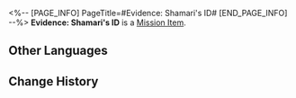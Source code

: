 <%-- [PAGE_INFO]
PageTitle=#Evidence: Shamari's ID#
[END_PAGE_INFO] --%>
{{Item Infobox
|id          = 140341
|image       = Item Evidence- Shamari's ID.png
|type        = Mission Item
|invCategory = Missions
|rarity      = 3
|effect      = 
|description = The ID belonging to Shamari, a worker of the Talent Motivation Department in the Interastral Peace Corporation. Most IPC staff value their ID greatly. Apparently, some have even "installed" it onto their forehead, ensuring that they can show it off to people wherever they go. Sparkle probably left it at the crime scene to prove that she really did assault someone.
}}
'''Evidence: Shamari's ID''' is a [[Mission Item]].

==Other Languages==
{{Other Languages
|en   = Evidence: Shamari's ID
|zhs  = 证物：沙马里的证件
|zht  = 證物：沙馬里的證件
|ja   = 証拠品：シャマリのIDカード
|ko   = 증거물: 샤마리의 사원증
|es   = Prueba: identificación de Shamari
|fr   = Preuve&nbsp;: Pièce d'identité de Shamari
|ru   = Улика: удостоверение Шамари
|th   = หลักฐาน: บัตรประจำตัวของ Shamari
|vi   = Vật Chứng: Giấy Tờ Của Shamari
|de   = Beweisstück: Shamaris Ausweis
|id   = Barang Bukti: Kartu ID Shamari
|pt   = Evidência: Identidade de Shamari
}}

==Change History==
{{Change History|2.0}}